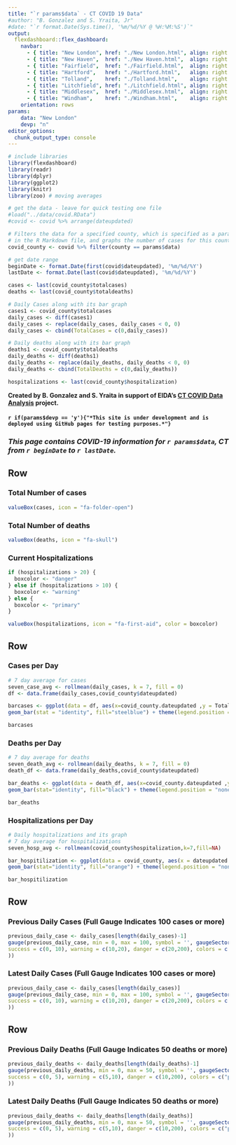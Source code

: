 ```yaml
---
title: "`r params$data` - CT COVID 19 Data"
#author: "B. Gonzalez and S. Yraita, Jr"
#date: "`r format.Date(Sys.time(), '%m/%d/%Y @ %H:%M:%S')`"
output:
  flexdashboard::flex_dashboard:
    navbar:
      - { title: "New London", href: "./New London.html", align: right }
      - { title: "New Haven",  href: "./New Haven.html",  align: right }
      - { title: "Fairfield",  href: "./Fairfield.html",  align: right }
      - { title: "Hartford",   href: "./Hartford.html",   align: right }
      - { title: "Tolland",    href: "./Tolland.html",    align: right }
      - { title: "Litchfield", href: "./Litchfield.html", align: right }
      - { title: "Middlesex",  href: "./Middlesex.html",  align: right }
      - { title: "Windham",    href: "./Windham.html",    align: right }
    orientation: rows
params:
    data: "New London"
    devp: "n"
editor_options: 
  chunk_output_type: console
---
```

<!-- highlight the tab of the county currently displaying -->
<style>
.current {
    
    background-color: #1967be;
}
</style>

<script>

// wait for the page to load to do this, can't select elements that aren't loaded yet.

window.onload = function () {

  // console.log("We are executing on load");
  
  var list = document.querySelectorAll(".navbar-right > li > a");
  
  for (i=0; i<list.length; i++)
  {
    var x = list[i];
    if (x.innerHTML == "`r params$data`")
    {
      x.classList.add("current"); // assign the current class to the current tab
    }
  }
}

</script>

```r

# include libraries
library(flexdashboard)
library(readr)
library(dplyr)
library(ggplot2)
library(knitr)
library(zoo) # moving averages

# get the data - leave for quick testing one file
#load("../data/covid.RData")
#covid <- covid %>% arrange(dateupdated)

# Filters the data for a specified county, which is specified as a parameter
# in the R Markdown file, and graphs the number of cases for this county ovr time.
covid_county <- covid %>% filter(county == params$data)

# get date range
beginDate <- format.Date(first(covid$dateupdated), '%m/%d/%Y')
lastDate <- format.Date(last(covid$dateupdated), '%m/%d/%Y')

cases <- last(covid_county$totalcases)
deaths <- last(covid_county$totaldeaths)

# Daily Cases along with its bar graph
cases1 <- covid_county$totalcases
daily_cases <- diff(cases1)
daily_cases <- replace(daily_cases, daily_cases < 0, 0)
daily_cases <- cbind(TotalCases = c(0,daily_cases))

# Daily deaths along with its bar graph
deaths1 <- covid_county$totaldeaths
daily_deaths <- diff(deaths1)
daily_deaths <- replace(daily_deaths, daily_deaths < 0, 0)
daily_deaths <- cbind(TotalDeaths = c(0,daily_deaths))

hospitalizations <- last(covid_county$hospitalization)
```

<div align="left">
**Created by B. Gonzalez and S. Yraita in support of EIDA's [CT COVID Data Analysis](https://eida.easternct.edu/shiny/app/covid-ct) project.**
</div>

<div align="center">
#### `r if(params$devp == 'y'){"*This site is under development and is deployed using GitHub pages for testing purposes.*"}`
</div>

<div align="center">
### *This page contains COVID-19 information for `r params$data`, CT from `r beginDate ` to `r lastDate`.*
</div>

Row
-----------------------------------------------------------------------

### Total Number of cases

```r
valueBox(cases, icon = "fa-folder-open")
```

### Total Number of deaths

```r
valueBox(deaths, icon = "fa-skull")
```

### Current Hospitalizations

```r
if (hospitalizations > 20) {
  boxcolor <- "danger"
} else if (hospitalizations > 10) {
  boxcolor <- "warning"
} else {
  boxcolor <- "primary"
}

valueBox(hospitalizations, icon = "fa-first-aid", color = boxcolor)
```

Row
-----------------------------------------------------------------------

### Cases per Day

```r
# 7 day average for cases
seven_case_avg <- rollmean(daily_cases, k = 7, fill = 0)
df <- data.frame(daily_cases,covid_county$dateupdated)

barcases <- ggplot(data = df, aes(x=covid_county.dateupdated ,y = TotalCases, )) +
geom_bar(stat = "identity", fill="steelblue") + theme(legend.position = "none") + labs(x = " ", y = "Cases") + geom_line(aes(y = seven_case_avg), size = 1, color="red", group = 1)

barcases
```

### Deaths per Day

```r
# 7 day average for deaths
seven_death_avg <- rollmean(daily_deaths, k = 7, fill = 0)
death_df <- data.frame(daily_deaths,covid_county$dateupdated)

bar_deaths <- ggplot(data = death_df, aes(x=covid_county.dateupdated ,y = TotalDeaths)) +
geom_bar(stat="identity", fill="black") + theme(legend.position = "none") + labs(x = " ", y = "Deaths") + geom_line(aes(y = seven_death_avg), size = 1, color="red", group = 1)

bar_deaths
```

### Hospitalizations per Day

```r
# Daily hospitalizations and its graph
# 7 day average for hospitalizations
seven_hosp_avg <- rollmean(covid_county$hospitalization,k=7,fill=NA)

bar_hospitilization <- ggplot(data = covid_county, aes(x = dateupdated , y = hospitalization)) +
geom_bar(stat="identity", fill="orange") + theme(legend.position = "none") + labs(x = " ", y = "Hospitalizations") + geom_line(aes(y = seven_hosp_avg), size = 1, color="red", group = 1)

bar_hospitilization
```

Row
-----------------------------------------------------------------------

### Previous Daily Cases (Full Gauge Indicates 100 cases or more)
```r
previous_daily_case <- daily_cases[length(daily_cases)-1]
gauge(previous_daily_case, min = 0, max = 100, symbol = '', gaugeSectors(
success = c(0, 10), warning = c(10,20), danger = c(20,200), colors = c("primary", "warning", "danger")
))
```

### Latest Daily Cases (Full Gauge Indicates 100 cases or more)

```r
previous_daily_case <- daily_cases[length(daily_cases)]
gauge(previous_daily_case, min = 0, max = 100, symbol = '', gaugeSectors(
success = c(0, 10), warning = c(10,20), danger = c(20,200), colors = c("primary", "warning", "danger")
))
```

Row
-----------------------------------------------------------------------

### Previous Daily Deaths (Full Gauge Indicates 50 deaths or more)

```r
previous_daily_deaths <- daily_deaths[length(daily_deaths)-1]
gauge(previous_daily_deaths, min = 0, max = 50, symbol = '', gaugeSectors(
success = c(0, 5), warning = c(5,10), danger = c(10,200), colors = c("primary", "warning", "danger")
))
```

### Latest Daily Deaths (Full Gauge Indicates 50 deaths or more)

```r
previous_daily_deaths <- daily_deaths[length(daily_deaths)]
gauge(previous_daily_deaths, min = 0, max = 50, symbol = '', gaugeSectors(
success = c(0, 5), warning = c(5,10), danger = c(10,200), colors = c("primary", "warning", "danger")
))
```
